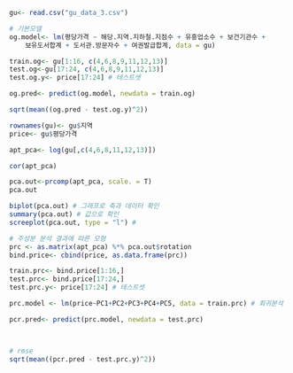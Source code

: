 ```r
gu<- read.csv("gu_data_3.csv")

# 기본모델
og.model<- lm(평당가격 ~ 해당.지역.지하철.지점수 + 유흥업소수 + 보건기관수 + 
    보유도서합계 + 도서관.방문자수 + 여권발급합계, data = gu)

train.og<- gu[1:16, c(4,6,8,9,11,12,13)]
test.og<-gu[17:24, c(4,6,8,9,11,12,13)]
test.og.y<- price[17:24] # 테스트셋

og.pred<- predict(og.model, newdata = train.og)

sqrt(mean((og.pred - test.og.y)^2))

```

```r
rownames(gu)<- gu$지역
price<- gu$평당가격

apt_pca<- log(gu[,c(4,6,8,11,12,13)])

cor(apt_pca)

pca.out<-prcomp(apt_pca, scale. = T)
pca.out

biplot(pca.out) # 그래프로 축과 데이터 확인
summary(pca.out) # 값으로 확인
screeplot(pca.out, type = "l") # 
```


```r
# 주성분 분석 결과에 따른 모형
prc <- as.matrix(apt_pca) %*% pca.out$rotation
bind.price<- cbind(price, as.data.frame(prc))

train.prc<- bind.price[1:16,]
test.prc<- bind.price[17:24,]
test.prc.y<- price[17:24] # 테스트셋

prc.model <- lm(price~PC1+PC2+PC3+PC4+PC5, data = train.prc) # 회귀분석

pcr.pred<- predict(prc.model, newdata = test.prc)



# rmse
sqrt(mean((pcr.pred - test.prc.y)^2))
```


